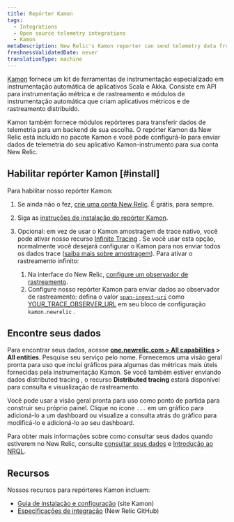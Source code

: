 ```yaml
---
title: Repórter Kamon
tags:
  - Integrations
  - Open source telemetry integrations
  - Kamon
metaDescription: New Relic's Kamon reporter can send telemetry data from your Kamon-instrumented applications to your New Relic account.
freshnessValidatedDate: never
translationType: machine
---
```


[Kamon](https://kamon.io/) fornece um kit de ferramentas de instrumentação especializado em instrumentação automática de aplicativos Scala e Akka. Consiste em API para instrumentação métrica e de rastreamento e módulos de instrumentação automática que criam aplicativos métricos e de rastreamento distribuído.

Kamon também fornece módulos repórteres para transferir dados de telemetria para um backend de sua escolha. O repórter Kamon da New Relic está incluído no pacote Kamon e você pode configurá-lo para enviar dados de telemetria do seu aplicativo Kamon-instrumento para sua conta New Relic.

## Habilitar repórter Kamon [#install]

Para habilitar nosso repórter Kamon:

1. Se ainda não o fez, [crie uma conta New Relic](https://newrelic.com/signup). É grátis, para sempre.

2. Siga as [instruções de instalação do repórter Kamon](https://kamon.io/docs/latest/reporters/newrelic/).

3. Opcional: em vez de usar o Kamon amostragem de trace nativo, você pode ativar nosso recurso [Infinite Tracing](/docs/introduction-infinite-tracing) . Se você usar esta opção, normalmente você desejará configurar o Kamon para nos enviar todos os dados trace ([saiba mais sobre amostragem](/docs/distributed-tracing/concepts/how-new-relic-distributed-tracing-works)). Para ativar o rastreamento infinito:

   1. Na interface do New Relic, [configure um observador de rastreamento](/docs/infinite-tracing-set-trace-observer#set-up).
   2. Configure nosso repórter Kamon para enviar dados ao observador de rastreamento: defina o valor [`span-ingest-uri`](https://kamon.io/docs/latest/reporters/newrelic/) como [YOUR_TRACE_OBSERVER_URL](/docs/infinite-tracing-set-trace-observer#ui-endpoints) em seu bloco de configuração `kamon.newrelic` .

<InstallFeedback/>

## Encontre seus dados

Para encontrar seus dados, acesse <DoNotTranslate>**[one.newrelic.com > All capabilities](https://one.newrelic.com/all-capabilities) > All entities**</DoNotTranslate>. Pesquise seu serviço pelo nome. Fornecemos uma visão geral pronta para uso que inclui gráficos para algumas das métricas mais úteis fornecidas pela instrumentação Kamon. Se você também estiver enviando dados distributed tracing , o recurso <DoNotTranslate>**Distributed tracing**</DoNotTranslate> estará disponível para consulta e visualização de rastreamento.

Você pode usar a visão geral pronta para uso como ponto de partida para construir seu próprio painel. Clique no ícone `...` em um gráfico para adicioná-lo a um dashboard ou visualize a consulta atrás do gráfico para modificá-lo e adicioná-lo ao seu dashboard.

Para obter mais informações sobre como consultar seus dados quando estiverem no New Relic, consulte [consultar seus dados](/docs/using-new-relic/data/understand-data/query-new-relic-data) e [Introdução ao NRQL](/docs/query-data/nrql-new-relic-query-language/getting-started/introduction-nrql).

## Recursos

Nossos recursos para repórteres Kamon incluem:

* [Guia de instalação e configuração](https://kamon.io/docs/latest/reporters/newrelic/) (site Kamon)
* [Especificações de integração](https://github.com/newrelic/newrelic-exporter-specs/tree/master/kamon) (New Relic GitHub)